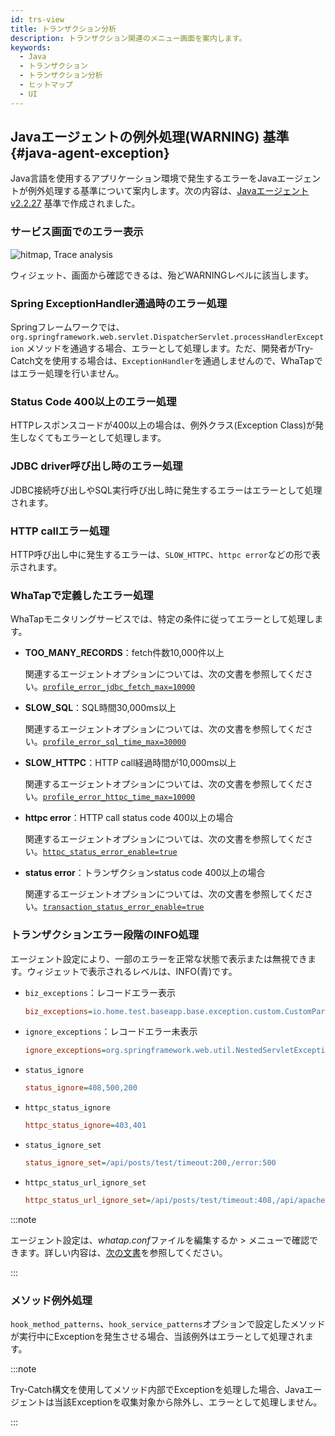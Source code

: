 ```yaml
---
id: trs-view
title: トランザクション分析
description: トランザクション関連のメニュー画面を案内します。
keywords:
  - Java
  - トランザクション
  - トランザクション分析
  - ヒットマップ
  - UI
---
```



<Trsview />

## Javaエージェントの例外処理(**WARNING**) 基準{#java-agent-exception}

Java言語を使用するアプリケーション環境で発生するエラーをJavaエージェントが例外処理する基準について案内します。次の内容は、[Javaエージェントv2.2.27](../release-notes/java/java-2_2_27) 基準で作成されました。

### サービス画面でのエラー表示

![hitmap, Trace analysis](/img/faq/apm-faq-hitmap-error.png)

<Cmdname sid="AA005" className="uitext" />ウィジェット、<Cmdname sid="TTL06209" className="uitext" />画面から確認できる<Cmdname sid="TTL06087" className="uitext" />は、殆ど<span class="slow">WARNING</span>レベルに該当します。

### Spring ExceptionHandler通過時のエラー処理

Springフレームワークでは、`org.springframework.web.servlet.DispatcherServlet.processHandlerException` メソッドを通過する場合、エラーとして処理します。ただ、開発者がTry-Catch文を使用する場合は、`ExceptionHandler`を通過しませんので、WhaTapではエラー処理を行いません。

### Status Code 400以上のエラー処理

HTTPレスポンスコードが400以上の場合は、例外クラス(Exception Class)が発生しなくてもエラーとして処理します。

### JDBC driver呼び出し時のエラー処理

JDBC接続呼び出しやSQL実行呼び出し時に発生するエラーはエラーとして処理されます。

### HTTP callエラー処理

HTTP呼び出し中に発生するエラーは、`SLOW_HTTPC`、`httpc error`などの形で表示されます。

### WhaTapで定義したエラー処理

WhaTapモニタリングサービスでは、特定の条件に従ってエラーとして処理します。

- **TOO_MANY_RECORDS**：fetch件数10,000件以上

  関連するエージェントオプションについては、次の文書を参照してください。[`profile_error_jdbc_fetch_max=10000`](agent-dbsql#profile_error_jdbc_fetch_max)

- **SLOW_SQL**：SQL時間30,000ms以上

  関連するエージェントオプションについては、次の文書を参照してください。[`profile_error_sql_time_max=30000`](agent-dbsql#profile_error_sql_time_max)

- **SLOW_HTTPC**：HTTP call経過時間が10,000ms以上

  関連するエージェントオプションについては、次の文書を参照してください。[`profile_error_httpc_time_max=10000`](agent-httpcapicall#profile_error_httpc_time_max)

- **httpc error**：HTTP call status code 400以上の場合

  関連するエージェントオプションについては、次の文書を参照してください。[`httpc_status_error_enable=true`](agent-transaction#httpc_status_error_enable)

- **status error**：トランザクションstatus code 400以上の場合

  関連するエージェントオプションについては、次の文書を参照してください。[`transaction_status_error_enable=true`](agent-transaction#transaction_status_error_enable)

### トランザクションエラー段階のINFO処理

エージェント設定により、一部のエラーを正常な状態で表示または無視できます。<Cmdname sid="AA005" className="uitext" />ウィジェットで表示されるレベルは、<span class="normal">INFO</span>(青)です。

- `biz_exceptions`：レコードエラー表示

  ```ini title="whatap.conf"
  biz_exceptions=io.home.test.baseapp.base.exception.custom.CustomParameterizedException
  ```

- `ignore_exceptions`：レコードエラー未表示

  ```ini title="whatap.conf"
  ignore_exceptions=org.springframework.web.util.NestedServletException
  ```

- `status_ignore`

  ```ini title="whatap.conf"
  status_ignore=408,500,200
  ```

- `httpc_status_ignore`

  ```ini title="whatap.conf"
  httpc_status_ignore=403,401
  ```

- `status_ignore_set`

  ```ini title="whatap.conf"
  status_ignore_set=/api/posts/test/timeout:200,/error:500
  ```

- `httpc_status_url_ignore_set`

  ```ini title="whatap.conf"
  httpc_status_url_ignore_set=/api/posts/test/timeout:408,/api/apache/httpclient/posts/timeout:500
  ```

:::note

エージェント設定は、*whatap.conf*ファイルを編集するか<Cmdname sid="management" className="uitext" /> &gt; <Cmdname sid="agent_configuration" className="uitext" />メニューで確認できます。詳しい内容は、[次の文書](set-agent)を参照してください。

:::

### メソッド例外処理

`hook_method_patterns`、`hook_service_patterns`オプションで設定したメソッドが実行中にExceptionを発生させる場合、当該例外はエラーとして処理されます。 

:::note 

Try-Catch構文を使用してメソッド内部でExceptionを処理した場合、Javaエージェントは当該Exceptionを収集対象から除外し、エラーとして処理しません。

:::
